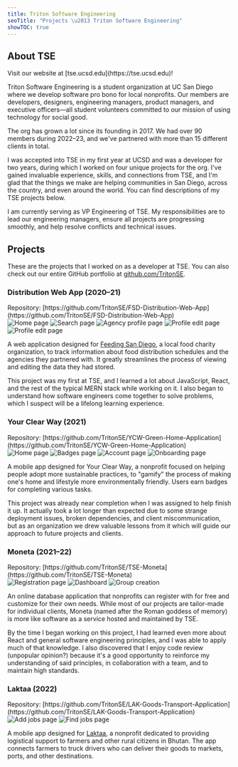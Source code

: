 ```yaml
---
title: Triton Software Engineering
seoTitle: "Projects \u2013 Triton Software Engineering"
showTOC: true
---
```



## About TSE

<aside>
  <p>Visit our website at [tse.ucsd.edu](https://tse.ucsd.edu)!</p>
</aside>

Triton Software Engineering is a student organization at UC San Diego where we develop software pro bono for local nonprofits. Our members are developers, designers, engineering managers, product managers, and executive officers&mdash;all student volunteers committed to our mission of using technology for social good.

The org has grown a lot since its founding in 2017. We had over 90 members during 2022&ndash;23, and we've partnered with more than 15 different clients in total.

I was accepted into TSE in my first year at UCSD and was a developer for two years, during which I worked on four unique projects for the org. I've gained invaluable experience, skills, and connections from TSE, and I'm glad that the things we make are helping communities in San Diego, across the country, and even around the world. You can find descriptions of my TSE projects below.

I am currently serving as VP Engineering of TSE. My responsibilities are to lead our engineering managers, ensure all projects are progressing smoothly, and help resolve conflicts and technical issues.

## Projects

These are the projects that I worked on as a developer at TSE. You can also check out our entire GitHub portfolio at [github.com/TritonSE](https://github.com/TritonSE).

### Distribution Web App (2020–21)

<aside>
  Repository:
  [https://github.com/TritonSE/FSD-Distribution-Web-App](https://github.com/TritonSE/FSD-Distribution-Web-App)
</aside>

<ImageCarousel>
  <Image
    source="/images/tse/distribution-web-app/home.png"
    width={640}
    height={400}
    alt="Home page"
  />
  <Image
    source="/images/tse/distribution-web-app/search.png"
    width={640}
    height={400}
    alt="Search page"
  />
  <Image
    source="/images/tse/distribution-web-app/profile.png"
    width={640}
    height={400}
    alt="Agency profile page"
  />
  <Image
    source="/images/tse/distribution-web-app/edit1.png"
    width={640}
    height={400}
    alt="Profile edit page"
  />
  <Image
    source="/images/tse/distribution-web-app/edit2.png"
    width={640}
    height={400}
    alt="Profile edit page"
  />
</ImageCarousel>

A web application designed for [Feeding San Diego](https://feedingsandiego.org), a local food charity organization, to track information about food distribution schedules and the agencies they partnered with. It greatly streamlines the process of viewing and editing the data they had stored.

This project was my first at TSE, and I learned a lot about JavaScript, React, and the rest of the typical MERN stack while working on it. I also began to understand how software engineers come together to solve problems, which I suspect will be a lifelong learning experience.

### Your Clear Way (2021)

<aside>
  Repository:
  [https://github.com/TritonSE/YCW-Green-Home-Application](https://github.com/TritonSE/YCW-Green-Home-Application)
</aside>

<ImageCarousel>
  <Image source="/images/tse/your-clear-way/home.png" width={185} height={400} alt="Home page" />
  <Image
    source="/images/tse/your-clear-way/badges.png"
    width={185}
    height={400}
    alt="Badges page"
  />
  <Image
    source="/images/tse/your-clear-way/account.png"
    width={185}
    height={400}
    alt="Account page"
  />
  <Image
    source="/images/tse/your-clear-way/onboarding.png"
    width={185}
    height={400}
    alt="Onboarding page"
  />
</ImageCarousel>

A mobile app designed for Your Clear Way, a nonprofit focused on helping people adopt more sustainable practices, to "gamify" the process of making one's home and lifestyle more environmentally friendly. Users earn badges for completing various tasks.

This project was already near completion when I was assigned to help finish it up. It actually took a lot longer than expected due to some strange deployment issues, broken dependencies, and client miscommunication, but as an organization we drew valuable lessons from it which will guide our approach to future projects and clients.

### Moneta (2021–22)

<aside>
  Repository: [https://github.com/TritonSE/TSE-Moneta](https://github.com/TritonSE/TSE-Moneta)
</aside>

<ImageCarousel>
  <Image
    source="/images/tse/moneta/register.png"
    width={640}
    height={400}
    alt="Registration page"
  />
  <Image source="/images/tse/moneta/dashboard.png" width={640} height={400} alt="Dashboard" />
  <Image
    source="/images/tse/moneta/create-group.png"
    width={640}
    height={400}
    alt="Group creation"
  />
</ImageCarousel>

An online database application that nonprofits can register with for free and customize for their own needs. While most of our projects are tailor-made for individual clients, Moneta (named after the Roman goddess of memory) is more like software as a service hosted and maintained by TSE.

By the time I began working on this project, I had learned even more about React and general software engineering principles, and I was able to apply much of that knowledge. I also discovered that I enjoy code review (unpopular opinion?) because it's a good opportunity to reinforce my understanding of said principles, in collaboration with a team, and to maintain high standards.

### Laktaa (2022)

<aside>
  Repository:
  [https://github.com/TritonSE/LAK-Goods-Transport-Application](https://github.com/TritonSE/LAK-Goods-Transport-Application)
</aside>

<ImageCarousel>
  <Image source="/images/tse/laktaa/add-jobs.png" width={209} height={400} alt="Add jobs page" />
  <Image source="/images/tse/laktaa/find-jobs.png" width={209} height={400} alt="Find jobs page" />
</ImageCarousel>

A mobile app designed for [Laktaa](https://laktaa.medium.com/getting-started-ba193caa1f39), a nonprofit dedicated to providing logistical support to farmers and other rural citizens in Bhutan. The app connects farmers to truck drivers who can deliver their goods to markets, ports, and other destinations.

<PinkSquare />
